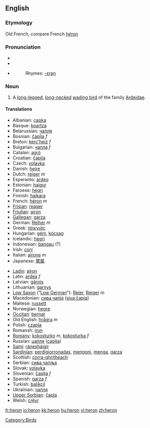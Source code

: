 ==English==

{{wikipedia}}
===Etymology===
Old French, compare French ''[[héron]]''
===Pronunciation===
*{{IPA|/ˈhɛrən/}}
*{{SAMPA|/"hEr@n/}}
*{{audio|en-us-heron.ogg|Audio (US)}}
*:Rhymes: [[Rhymes:English:-ɛrən|-ɛrən]]

===Noun===
{{en-noun}}

#A [[long-legged]], [[long-necked]] [[wading bird]] of the family [[Ardeidae]].

====Translations====
{{top}}
*Albanian: [[çapka]]
*Basque: [[koartza]] 
*Belarussian: [[чапля]]
*Bosnian: [[čaplja]] ''f''
*Breton: [[kerc’heiz]] ''f''
*Bulgarian: [[чапла]] ''f''
*Catalan: [[agró]]
*Croatian: [[čaplja]]
*Czech: [[volavka]]
*Danish: [[hejre]]
*Dutch: [[reiger]] ''m''
*Esperanto: [[ardeo]]
*Estonian: [[haigur]]
*Faroese: [[hegri]]
*Finnish: [[haikara]]
*French: [[héron]] ''m''
*[[Frisian]]: [[reager]]
*[[Friulian]]: [[airon]]
*[[Gallegan]]: [[garza]]
*German: [[Reiher]] ''m''
*Greek: [[τσικνιάς]] '' ''
*Hungarian: [[gém]], [[kócsag]]
*Icelandic: [[hegri]]
*Indonesian: [[bangau]] (?)
*Irish: [[corr]]
*Italian: [[airone]] ''m''
*Japanese: [[鹭属]]
{{mid}}
*[[Ladin]]: [[airon]]
*Latin: [[ardea]] ''f''
*Latvian: [[gārnis]]
*Lithuanian: [[garnys]]
*[[Low Saxon]] (“[[Low German]]”): [[Reier]], [[Reiger]] ''m''
*Macedonian: [[сива чапjа]] ([[siva čapja]])
*Maltese: [[russett]]
*Norwegian: [[hegre]]
*[[Occitan]]: [[bernat]]
*Old English: [[hragra|hrāgra]] ''m''
*Polish: [[czapla]] '' ''
*Romansh: [[irun]]
*[[Romany]]: [[kokosturko]] ''m'', [[kokosturka]] ''f''
*Russian: [[цапля]] ([[caplja]]) '' ''
*[[Sami]]: [[ránesháigir]]
*[[Sardinian]]: [[perdigiorronadas]], [[mengoni]], [[menga]], [[garza]]
*Scottish: [[corra-ghritheach]]
*Serbian: [[сива чапља]]
*Slovak: [[volavka]]
*Slovenian: [[čaplja]] ''f''
*Spanish: [[garza]] ''f''
*Turkish: [[balıkçıl]]
*Ukrainian: [[чапля]]
*[[Upper Sorbian]]: [[čapla]]
*Welsh: [[crëyr]]
{{bottom}}

[[Category:Birds]]

[[fr:heron]]
[[io:heron]]
[[kk:heron]]
[[hu:heron]]
[[vi:heron]]
[[zh:heron]]